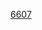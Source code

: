 {{Catnav|頁面分類|社会|按國家分類|军事|军事组织|各国武装力量|中华人民共和国武装力量|中华人民共和国军事编制单位|中国人民解放军编制单位|中国人民解放军军兵种|中國人民解放軍海軍|中國人民解放軍海軍軍艦|中國人民解放軍海軍驅逐艦}}
{{catmore|6607型驱逐舰}}
[[Category:中國人民解放軍海軍驅逐艦|6607]]